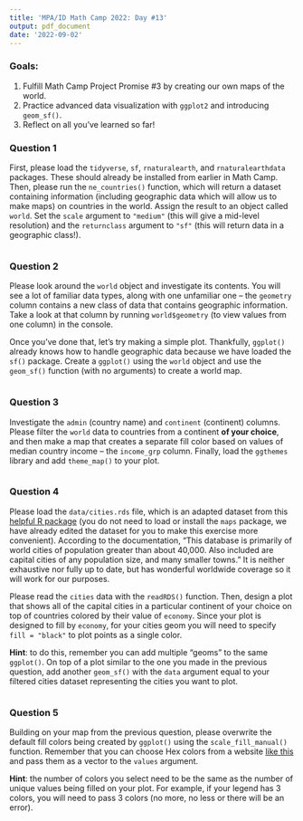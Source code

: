 ```yaml
---
title: 'MPA/ID Math Camp 2022: Day #13'
output: pdf_document
date: '2022-09-02'
---
```


### Goals:

1.  Fulfill Math Camp Project Promise #3 by creating our own maps of the world.
2.  Practice advanced data visualization with `ggplot2` and introducing `geom_sf()`.
3.  Reflect on all you've learned so far!

### Question 1

First, please load the `tidyverse`, `sf`, `rnaturalearth`, and `rnaturalearthdata` packages. These should already be installed from earlier in Math Camp. Then, please run the `ne_countries()` function, which will return a dataset containing information (including geographic data which will allow us to make maps) on countries in the world. Assign the result to an object called `world`. Set the `scale` argument to `"medium"` (this will give a mid-level resolution) and the `returnclass` argument to `"sf"` (this will return data in a geographic class!).

```r

```

### Question 2

Please look around the `world` object and investigate its contents. You will see a lot of familiar data types, along with one unfamiliar one -- the `geometry` column contains a new class of data that contains geographic information. Take a look at that column by running `world$geometry` (to view values from one column) in the console.

Once you've done that, let's try making a simple plot. Thankfully, `ggplot()` already knows how to handle geographic data because we have loaded the `sf()` package. Create a `ggplot()` using the `world` object and use the `geom_sf()` function (with no arguments) to create a world map.

```r

```

### Question 3

Investigate the `admin` (country name) and `continent` (continent) columns. Please filter the `world` data to countries from a continent **of your choice**, and then make a map that creates a separate fill color based on values of median country income -- the `income_grp` column. Finally, load the `ggthemes` library and add `theme_map()` to your plot.

```r

```

### Question 4

Please load the `data/cities.rds` file, which is an adapted dataset from this [helpful R package](https://www.rdocumentation.org/packages/maps/versions/3.4.0/topics/world.cities) (you do not need to load or install the `maps` package, we have already edited the dataset for you to make this exercise more convenient). According to the documentation, "This database is primarily of world cities of population greater than about 40,000. Also included are capital cities of any population size, and many smaller towns." It is neither exhaustive nor fully up to date, but has wonderful worldwide coverage so it will work for our purposes.

Please read the `cities` data with the `readRDS()` function. Then, design a plot that shows all of the capital cities in a particular continent of your choice on top of countries colored by their value of `economy`. Since your plot is designed to fill by `economy`, for your cities geom you will need to specify `fill = "black"` to plot points as a single color.

**Hint**: to do this, remember you can add multiple "geoms" to the same `ggplot()`. On top of a plot similar to the one you made in the previous question, add another `geom_sf()` with the `data` argument equal to your filtered cities dataset representing the cities you want to plot.

```r

```

### Question 5

Building on your map from the previous question, please overwrite the default fill colors being created by `ggplot()` using the `scale_fill_manual()` function. Remember that you can choose Hex colors from a website [like this](https://htmlcolorcodes.com/) and pass them as a vector to the `values` argument.

**Hint**: the number of colors you select need to be the same as the number of unique values being filled on your plot. For example, if your legend has 3 colors, you will need to pass 3 colors (no more, no less or there will be an error).

```r

```
